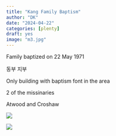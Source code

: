```yaml
---
title: "Kang Family Baptism"
author: "DK"
date: "2024-04-22"
categories: [plenty]
draft: yes
image: "m3.jpg"
---
```


Family baptized on 22 May 1971

동부 지부

Only building with baptism font in the area

2 of the missinaries

Atwood and Croshaw

![](m1.jpg)

![](m2.jpg)